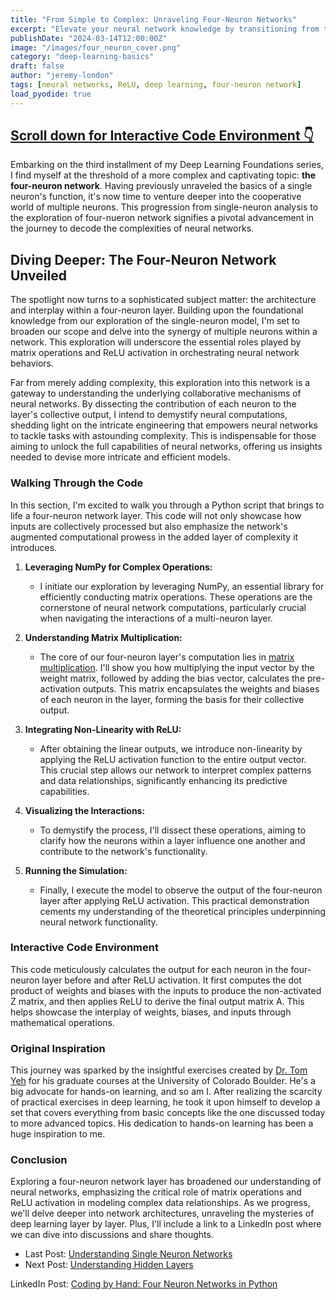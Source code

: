 ```yaml
---
title: "From Simple to Complex: Unraveling Four-Neuron Networks"
excerpt: "Elevate your neural network knowledge by transitioning from the simplicity of a single neuron to the intricate dynamics of a four-neuron layer, complete with ReLU activation insights."
publishDate: "2024-03-14T12:00:00Z"
image: "/images/four_neuron_cover.png"
category: "deep-learning-basics"
draft: false
author: "jeremy-london"
tags: [neural networks, ReLU, deep learning, four-neuron network]
load_pyodide: true
---
```



<h2>
  <a
    href="#interactive-code-environment"
    class="m-0 bg-linear-to-r from-blue-200 to-blue-100 bg-size-[0px_10px] bg-bottom-left bg-no-repeat text-blue-100 no-underline transition-[background-size] duration-500 group-hover:bg-size-[100%_10px] hover:bg-size-[100%_3px] dark:from-orange-800 dark:to-orange-900 dark:text-orange-400">
    <span>Scroll down for Interactive Code Environment 👇</span>
  </a>
</h2>

Embarking on the third installment of my Deep Learning Foundations series, I find myself at the threshold of a more complex and captivating topic: **the four-neuron network**. Having previously unraveled the basics of a single neuron's function, it's now time to venture deeper into the cooperative world of multiple neurons. This progression from single-neuron analysis to the exploration of four-nueron network signifies a pivotal advancement in the journey to decode the complexities of neural networks.

## Diving Deeper: The Four-Neuron Network Unveiled

The spotlight now turns to a sophisticated subject matter: the architecture and interplay within a four-neuron layer. Building upon the foundational knowledge from our exploration of the single-neuron model, I'm set to broaden our scope and delve into the synergy of multiple neurons within a network. This exploration will underscore the essential roles played by matrix operations and ReLU activation in orchestrating neural network behaviors.

Far from merely adding complexity, this exploration into this network is a gateway to understanding the underlying collaborative mechanisms of neural networks. By dissecting the contribution of each neuron to the layer's collective output, I intend to demystify neural computations, shedding light on the intricate engineering that empowers neural networks to tackle tasks with astounding complexity. This is indispensable for those aiming to unlock the full capabilities of neural networks, offering us insights needed to devise more intricate and efficient models.

### Walking Through the Code

In this section, I'm excited to walk you through a Python script that brings to life a four-neuron network layer. This code will not only showcase how inputs are collectively processed but also emphasize the network's augmented computational prowess in the added layer of complexity it introduces.

1. **Leveraging NumPy for Complex Operations:**
   - I initiate our exploration by leveraging NumPy, an essential library for efficiently conducting matrix operations. These operations are the cornerstone of neural network computations, particularly crucial when navigating the interactions of a multi-neuron layer.

2. **Understanding Matrix Multiplication:**
   - The core of our four-neuron layer's computation lies in [matrix multiplication](/blog/deep-learning-basics-intro-to-matrix-multiplication). I'll show you how multiplying the input vector by the weight matrix, followed by adding the bias vector, calculates the pre-activation outputs. This matrix encapsulates the weights and biases of each neuron in the layer, forming the basis for their collective output.

3. **Integrating Non-Linearity with ReLU:**
   - After obtaining the linear outputs, we introduce non-linearity by applying the ReLU activation function to the entire output vector. This crucial step allows our network to interpret complex patterns and data relationships, significantly enhancing its predictive capabilities.

4. **Visualizing the Interactions:**
   - To demystify the process, I'll dissect these operations, aiming to clarify how the neurons within a layer influence one another and contribute to the network's functionality.

5. **Running the Simulation:**
   - Finally, I execute the model to observe the output of the four-neuron layer after applying ReLU activation. This practical demonstration cements my understanding of the theoretical principles underpinning neural network functionality.

### Interactive Code Environment

This code meticulously calculates the output for each neuron in the four-neuron layer before and after ReLU activation. It first computes the dot product of weights and biases with the inputs to produce the non-activated Z matrix, and then applies ReLU to derive the final output matrix A. This helps showcase the interplay of weights, biases, and inputs through mathematical operations.

### Original Inspiration

This journey was sparked by the insightful exercises created by [Dr. Tom Yeh](http://tomyeh.info) for his graduate courses at the University of Colorado Boulder. He's a big advocate for hands-on learning, and so am I. After realizing the scarcity of practical exercises in deep learning, he took it upon himself to develop a set that covers everything from basic concepts like the one discussed today to more advanced topics. His dedication to hands-on learning has been a huge inspiration to me.

### Conclusion

Exploring a four-neuron network layer has broadened our understanding of neural networks, emphasizing the critical role of matrix operations and ReLU activation in modeling complex data relationships. As we progress, we'll delve deeper into network architectures, unraveling the mysteries of deep learning layer by layer. Plus, I'll include a link to a LinkedIn post where we can dive into discussions and share thoughts.

- Last Post: [Understanding Single Neuron Networks](/blog/deep-learning-basics-intro-to-single-neurons)
- Next Post: [Understanding Hidden Layers](/blog/deep-learning-basics-understanding-hidden-layer)

LinkedIn Post: [Coding by Hand: Four Neuron Networks in Python](https://lnkd.in/gDHHQ6FB)
